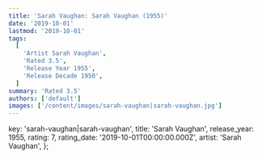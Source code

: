 ```yaml
---
title: 'Sarah Vaughan: Sarah Vaughan (1955)'
date: '2019-10-01'
lastmod: '2019-10-01'
tags:
  [
    'Artist Sarah Vaughan',
    'Rated 3.5',
    'Release Year 1955',
    'Release Decade 1950',
  ]
summary: 'Rated 3.5'
authors: ['default']
images: ['/content/images/sarah-vaughan|sarah-vaughan.jpg']
---
```


  key: 'sarah-vaughan|sarah-vaughan',
  title: 'Sarah Vaughan',
  release_year: 1955,
  rating: 7,
  rating_date: '2019-10-01T00:00:00.000Z',
  artist: 'Sarah Vaughan',
};

<MusicRating data={data} />
